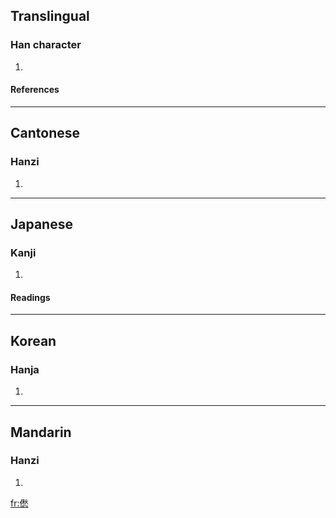 ==Translingual==
===Han character===
{{Han char|rn=9|rad=人|as=13|sn=15|four=2923<sub>8</sub>|canj=人竹火心 (OHFP)}}
# {{defn|Han|sort=人13}}
====References====
{{Han ref|kx=0118.170|dkj=01169|dj=0251.020|hdz=10225.110|uh=50FD|ud=20733|bh=E4F0|bd=58608}}
----
==Cantonese==
===Hanzi===
{{yue-hanzi|jyut=|y=jau3}}
# {{defn|Cantonese}}
----
==Japanese==
===Kanji===
{{ja-kanji|grade=|rs=人13}}
# {{defn|Japanese}} 
====Readings====
{{ja-readings|on=[[しゅう]] (shū)|kun=[[ののしる]] (nonoshiru)}}
----
==Korean==
===Hanja===
{{ko-hanja|hangeul=[[추]]|rv=chu|mr=ch'u}}
# {{defn|Korean}}



----
==Mandarin==
===Hanzi===
{{cmn-hanzi|pin=[[zhòu]] ([[zhou4]])|wg=chou<sup>4</sup>}}
# {{defn|Mandarin}}

[[fr:僽]]